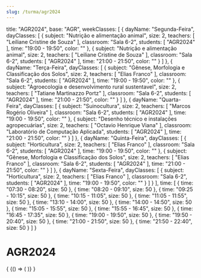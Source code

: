 ```yaml
---
slug: /turma/agr2024
---
```

  title: "AGR2024",
  base: "AGR",
  weekClasses: [
    {
      dayName: "Segunda-Feira",
      dayClasses: [
        {
          subject: "Nutrição e alimentação animal",
          size: 2,
          teachers: [
            "Leiliane Cristine de Souza"
          ],
          classroom: "Sala 6-2",
          students: [
            "AGR2024"
          ],
          time: "19:00 - 19:50",
          color: ""
        },
        {
          subject: "Nutrição e alimentação animal",
          size: 2,
          teachers: [
            "Leiliane Cristine de Souza"
          ],
          classroom: "Sala 6-2",
          students: [
            "AGR2024"
          ],
          time: "21:00 - 21:50",
          color: ""
        }
      ]
    },
    {
      dayName: "Terça-Feira",
      dayClasses: [
        {
          subject: "Gênese, Morfologia e Classificação dos Solos",
          size: 2,
          teachers: [
            "Elias Franco"
          ],
          classroom: "Sala 6-2",
          students: [
            "AGR2024"
          ],
          time: "19:00 - 19:50",
          color: ""
        },
        {
          subject: "Agroecologia e desenvolvimento rural sustentavel",
          size: 2,
          teachers: [
            "Tatiane Martinazzo Portz"
          ],
          classroom: "Sala 6-2",
          students: [
            "AGR2024"
          ],
          time: "21:00 - 21:50",
          color: ""
        }
      ]
    },
    {
      dayName: "Quarta-Feira",
      dayClasses: [
        {
          subject: "Suinocultura",
          size: 2,
          teachers: [
            "Marcos Rogério Oliveira"
          ],
          classroom: "Sala 6-2",
          students: [
            "AGR2024"
          ],
          time: "19:00 - 19:50",
          color: ""
        },
        {
          subject: "Desenho técnico e instalações agropecuárias",
          size: 2,
          teachers: [
            "Octavio Henrique Viana"
          ],
          classroom: "Laboratório de Computação Aplicada",
          students: [
            "AGR2024"
          ],
          time: "21:00 - 21:50",
          color: ""
        }
      ]
    },
    {
      dayName: "Quinta-Feira",
      dayClasses: [
        {
          subject: "Horticultura",
          size: 2,
          teachers: [
            "Elias Franco"
          ],
          classroom: "Sala 6-2",
          students: [
            "AGR2024"
          ],
          time: "19:00 - 19:50",
          color: ""
        },
        {
          subject: "Gênese, Morfologia e Classificação dos Solos",
          size: 2,
          teachers: [
            "Elias Franco"
          ],
          classroom: "Sala 6-2",
          students: [
            "AGR2024"
          ],
          time: "21:00 - 21:50",
          color: ""
        }
      ]
    },
    {
      dayName: "Sexta-Feira",
      dayClasses: [
        {
          subject: "Horticultura",
          size: 2,
          teachers: [
            "Elias Franco"
          ],
          classroom: "Sala 6-2",
          students: [
            "AGR2024"
          ],
          time: "19:00 - 19:50",
          color: ""
        }
      ]
    }
  ],
  time: [
    {
      time: "07:30 - 08:20",
      size: 50
    },
    {
      time: "08:20 - 09:10",
      size: 50
    },
    {
      time: "09:25 - 10:15",
      size: 50
    },
    {
      time: "10:15 - 11:05",
      size: 50
    },
    {
      time: "11:05 - 11:55",
      size: 50
    },
    {
      time: "13:10 - 14:00",
      size: 50
    },
    {
      time: "14:00 - 14:50",
      size: 50
    },
    {
      time: "15:05 - 15:55",
      size: 50
    },
    {
      time: "15:55 - 16:45",
      size: 50
    },
    {
      time: "16:45 - 17:35",
      size: 50
    },
    {
      time: "19:00 - 19:50",
      size: 50
    },
    {
      time: "19:50 - 20:40",
      size: 50
    },
    {
      time: "21:00 - 21:50",
      size: 50
    },
    {
      time: "21:50 - 22:40",
      size: 50
    }
  ]
}

# AGR2024

<div>
  {
    <BrowserOnly>
      {() => (
        <Grid
          title={data.title}
          weekClasses={data.weekClasses}
          time={data.time}
        />
      )}
    </BrowserOnly>
  }
</div>
